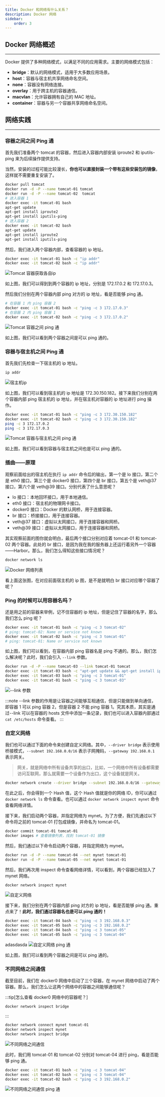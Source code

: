 ---
title: Docker 和网络有什么关系？
description: Docker 网络
sidebar:
    order: 3
---

## Docker 网络概述

---

Docker 提供了多种网络模式，以满足不同的应用需求。主要的网络模式包括：

-   **bridge**：默认的网络模式，适用于大多数应用场景。
-   **host**：容器与宿主机共享网络命名空间。
-   **none**：容器没有网络连接。
-   **overlay**：用于跨主机的容器通信。
-   **macvlan**：允许容器拥有自己的 MAC 地址。
-   **container**：容器与另一个容器共享网络命名空间。

## 网络实践

---

### 容器之间之间 Ping 通

首先我们准备两个 tomcat 的容器，然后进入容器内部安装 iproute2 和 iputils-ping 来为后续操作提供支持。

当然，安装的过程可能比较漫长，**你也可以直接封装一个带有这些安装包的镜像**，这样就不需要重复安装了。

```bash
docker pull tomcat
docker run -d -P --name tomcat-01 tomcat
docker run -d -P --name tomcat-02  tomcat
# 进入容器 1
docker exec -it tomcat-01 bash
apt-get update
apt-get install iproute2
apt-get install iputils-ping
# 进入容器 2
docker exec -it tomcat-02 bash
apt-get update
apt-get install iproute2
apt-get install iputils-ping
```

然后，我们进入两个容器内部，查看容器的 ip 地址。

```bash
docker exec -it tomcat-01 bash -c "ip addr"
docker exec -it tomcat-02 bash -c "ip addr"
```

![Tomcat 容器获取各自ip](@src/assets/docker/tomcat-container-ip.png)

如上图，我们可以得到到两个容器的 ip 地址，分别是 172.17.0.2 和 172.17.0.3。

然后我们分别在两个容器内部 ping 对方的 ip 地址，看是否能够 ping 通。

```bash
# 在容器 1 内 ping 容器 2
docker exec -it tomcat-01 bash -c "ping -c 3 172.17.0.3"
# 在容器 2 内 ping 容器 1
docker exec -it tomcat-02 bash -c "ping -c 3 172.17.0.2"
```

![Tomcat 容器之间 ping 通](@src/assets/docker/tomcat-container-ping.png)

如上图，我们可以看到两个容器之间是可以 ping 通的。

### 容器与宿主机之间 Ping 通

首先我们先检查一下宿主机的 ip 地址。

```bash
ip addr
```

![宿主机ip](@src/assets/docker/host-ip.png)

如上图，我们可以看到宿主机的 ip 地址是 172.30.150.182。接下来我们分别在两个容器内部 ping 宿主机的 ip 地址，并在宿主机对容器的 ip 地址进行 ping 操作。

```bash
docker exec -it tomcat-01 bash -c "ping -c 3 172.30.150.182"
docker exec -it tomcat-02 bash -c "ping -c 3 172.30.150.182"
ping -c 3 172.17.0.2
ping -c 3 172.17.0.3
```

![Tomcat 容器与宿主机之间 ping 通](@src/assets/docker/tomcat-container-host-ping.png)

如上图，我们可以看到容器与宿主机之间也是可以 ping 通的。

### 插曲——原理

观察前面给出的宿主机在执行 `ip addr` 命令后的输出，第一个是 lo 接口，第二个是 eth0 接口，第三个是 docker0 接口，第四个是 br 接口，第五个是 veth@37 接口，第六个是 veth@39 接口。分别代表了什么意思呢？

-   lo 接口：本地回环接口，用于本地通信。
-   eth0 接口：宿主机的物理网卡接口。
-   docker0 接口：Docker 的默认网桥，用于连接容器。
-   br 接口：桥接接口，用于连接容器。
-   veth@37 接口：虚拟以太网接口，用于连接容器和网桥。
-   veth@39 接口：虚拟以太网接口，用于连接容器和网桥。

其实观察前面的图你就会明白，最后两个接口分别对应着 tomcat-01 和 tomcat-02 两个容器。此处的 br 接口，是因为我在我的服务器上还运行着另外一个容器——Harbor。那么，我们怎么得知这些接口情况呢？

```bash
docker network ls
```

![Docker 网络列表](@src/assets/docker/docker-network-list.png)

看上面这张图，在对应前面宿主机的 ip 图，是不是就明白 br 接口对应哪个容器了呢？

### Ping 的时候可以用容器名吗？

还是用之前的容器来举例，记不住容器的 ip 地址，但是记住了容器的名字，那么我们怎么 ping 呢？

```bash
docker exec -it tomcat-01 bash -c "ping -c 3 tomcat-02"
# ping: tomcat-02: Name or service not known
docker exec -it tomcat-02 bash -c "ping -c 3 tomcat-01"
# ping: tomcat-01: Name or service not known
```

如上图，我们可以看到，在容器内部 ping 容器名是 ping 不通的。那么，我们怎么解决呢？此时，我们会引入 `--link` 参数。

```bash
docker run -d -P --name tomcat-03 --link tomcat-01 tomcat
docker exec -it tomcat-03 bash -c "apt-get update && apt-get install iproute2 iputils-ping -y"
docker exec -it tomcat-03 bash -c "ping -c 3 tomcat-01"
docker exec -it tomcat-01 bash -c "ping -c 3 tomcat-03"
```

![--link 参数](@src/assets/docker/docker-container-link.png)

:::note
--link 参数的作用是让容器之间能够互相通信，但是只能做到单向通信，即容器 1 可以 ping 容器 2，但是容器 2 不能 ping 容器 1。究其本质，其实是通过--link 可以在容器的 hosts 文件中添加一条记录，我们也可以进入容器内部通过 `cat /etc/hosts` 命令查看。
:::

### 自定义网络

我们也可以通过下面的命令来创建自定义网络。其中，`--driver bridge` 表示使用桥接模式，`--subnet 192.168.0.0/16` 表示子网掩码，`--gateway 192.168.0.1` 表示网关。

> 网关，就是网络中所有设备共享的出口，比如，一个网络中所有设备都需要访问互联网，那么就需要一个设备作为出口，这个设备就是网关。

```bash
docker network create --driver bridge --subnet 192.168.0.0/16 --gateway 192.168.0.1 mynet
```

在此之后，你会得到一个 Hash 值，这个 Hash 值就是你的网络 ID，你可以通过 `docker network ls` 命令查看。也可以通过 `docker network inspect mynet` 命令查看网络详情。

接下来，我们启动两个容器，并指定网络为 mynet。为了方便，我们先通过以下命令将之前的 tomcat-01 打包成镜像，并命名为 tomcat-01。

```bash
docker commit tomcat-01 tomcat-01
docker images # 查看镜像列表，找到 tomcat-01 镜像
```

然后，我们通过以下命令启动两个容器，并指定网络为 mynet。

```bash
docker run -d -P --name tomcat-04 --net mynet tomcat-01
docker run -d -P --name tomcat-05 --net mynet tomcat-01
```

然后，我们再次用 inspect 命令查看网络详情，可以看到，两个容器已经加入了 mynet 网络。

```bash
docker network inspect mynet
```

![自定义网络](@src/assets/docker/docker-network-custom.png)

接下来，我们分别在两个容器内部 ping 对方的 ip 地址，看是否能够 ping 通。重点来了！**此时，我们通过容器名也是可以 ping 通的！**

```bash
docker exec -it tomcat-04 bash -c "ping -c 3 192.168.0.3"
docker exec -it tomcat-05 bash -c "ping -c 3 192.168.0.2"
docker exec -it tomcat-04 bash -c "ping -c 3 tomcat-05"
docker exec -it tomcat-05 bash -c "ping -c 3 tomcat-04"
```

adasdasda
![自定义网络 ping 通](@src/assets/docker/docker-network-custom-ping.png)

如上图，我们可以看到两个容器之间是可以 ping 通的。

### 不同网络之间通信

截至目前，我们在 docker0 网络中启动了三个容器，在 mynet 网络中启动了两个容器。那么，我们怎么让这两个网络中的容器之间能够通信呢？

:::tip[怎么查看 docker0 网络中的容器呢？]

```bash
docker network inspect bridge
```

:::

```bash
docker network connect mynet tomcat-01
docker network inspect mynet
docker network inspect bridge
```

![不同网络之间通信](@src/assets/docker/docker-network-connect.png)

此时，我们用 tomcat-01 和 tomcat-02 分别对 tomcat-04 进行 ping，看是否能够 ping 通。

```bash
docker exec -it tomcat-01 bash -c "ping -c 3 tomcat-04"
docker exec -it tomcat-02 bash -c "ping -c 3 tomcat-04"
docker exec -it tomcat-02 bash -c "ping -c 3 192.168.0.2"
```

![不同网络之间通信 ping 通](@src/assets/docker/docker-network-connect-ping.png)
